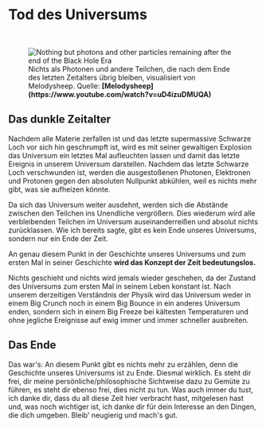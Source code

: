
# Tod des Universums

<br/>
<figure>
<Image src={require(".//../../../resources/images/particles.png")} alt="Nothing but photons and other particles remaining after the end of the Black Hole Era" />
<figcaption style={{ color: "rgb(156, 156, 156)", fontSize: "14px", marginTop: "2px" }}>Nichts als Photonen und andere Teilchen, die nach dem Ende des letzten Zeitalters übrig bleiben, visualisiert von Melodysheep. Quelle: <strong>[Melodysheep](https://www.youtube.com/watch?v=uD4izuDMUQA)</strong></figcaption>
</figure>

## Das dunkle Zeitalter
Nachdem alle Materie zerfallen ist und das letzte supermassive Schwarze Loch vor sich hin geschrumpft ist, wird es mit seiner gewaltigen Explosion das Universum ein letztes Mal aufleuchten lassen und damit das letzte Ereignis in unserem Universum darstellen. Nachdem das letzte Schwarze Loch verschwunden ist, werden die ausgestoßenen Photonen, Elektronen und Protonen gegen den absoluten Nullpunkt abkühlen, weil es nichts mehr gibt, was sie aufheizen könnte.  

Da sich das Universum weiter ausdehnt, werden sich die Abstände zwischen den Teilchen ins Unendliche vergrößern. Dies wiederum wird alle verbleibenden Teilchen im Universum auseinanderreißen und absolut nichts zurücklassen. Wie ich bereits sagte, gibt es kein Ende unseres Universums, sondern nur ein Ende der Zeit. 

An genau diesem Punkt in der Geschichte unseres Universums und zum ersten Mal in seiner Geschichte <strong>wird das Konzept der Zeit bedeutungslos.</strong>

Nichts geschieht und nichts wird jemals wieder geschehen, da der Zustand des Universums zum ersten Mal in seinem Leben konstant ist. Nach unserem derzeitigen Verständnis der Physik wird das Universum weder in einem Big Crunch noch in einem Big Bounce in ein anderes Universum enden, sondern sich in einem Big Freeze bei kältesten Temperaturen und ohne jegliche Ereignisse auf ewig immer und immer schneller ausbreiten.

## Das Ende
Das war's: An diesem Punkt gibt es nichts mehr zu erzählen, denn die Geschichte unseres Universums ist zu Ende. Diesmal wirklich. Es steht dir frei, dir meine persönliche/philosophische Sichtweise dazu zu Gemüte zu führen, es steht dir ebenso frei, dies nicht zu tun. Was auch immer du tust, ich danke dir, dass du all diese Zeit hier verbracht hast, mitgelesen hast und, was noch wichtiger ist, ich danke dir für dein Interesse an den Dingen, die dich umgeben. Bleib' neugierig und mach's gut.


<Analytics />